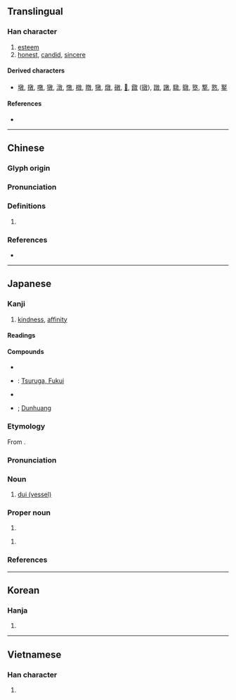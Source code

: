 {{character info/new}}
==Translingual==

===Han character===
{{Han char|rn=66|rad=攴|as=08|sn=12|four=08440|canj=YDOK|ids=⿰享攵}}

# [[esteem]]
# [[honest]], [[candid]], [[sincere]]

====Derived characters====
* [[墩]], [[撴]], [[噋]], [[獤]], [[潡]], [[憞]], [[橔]], [[暾]], [[犜]], [[燉]], [[礅]], [[𧝋]], [[鐓]] ([[镦]]), [[蹾]], [[譈]], [[驐]], [[鷻]], [[墪]], [[撉]], [[憝]], [[鐜]]

====References====
* {{Han ref|kx=0473.080|dkj=13276|dj=0826.100|hdz=21468.010|uh=6566|ud=25958|bh=B4B0|bd=46256}}

----

==Chinese==
{{zh-forms}}

===Glyph origin===
{{Han etym}}

===Pronunciation===
{{zh-pron
|m=dūn
|c=deoi3,deon1,tyun4,deoi1,deoi6,diu1,deon6
|h=pfs=
|md=
|mn=tun
|w=
|mc=y
|oc=y
|cat=
}}
{{zh-attn-split}}

===Definitions===
{{zh-hanzi}}

# {{rfdef|lang=zh}}

===References===
* {{R:yue:Hanzi}}

----

==Japanese==

===Kanji===
{{ja-kanji|grade=|rs=攴08}}

# [[kindness]], [[affinity]]

====Readings====
{{ja-readings
|goon=[[とん]] (ton), [[たい]] (tai)
|kanon=[[とん]] (ton), [[たい]] (tai)
|kanyoon=[[つい]] (tsui)
|kun={{qualifier|rare}} [[あつい]] ([[敦い]], atsui)
|nanori=[[あつし]] (atsushi), [[つとむ]] (tsutomu)
}}

====Compounds====
{{der-top|Compounds}}
* {{ja-r|敦盛|あつもり}}
* {{ja-r|敦賀|^つるが}}: [[w:Tsuruga, Fukui|Tsuruga, Fukui]]
* {{ja-r|敦厚|とんこう}}
* {{ja-r|敦煌|^とんこう}}; [[w:Dunhuang|Dunhuang]]
{{der-bottom}}

{{ja-kanjitab|たい|yomi=o}}

===Etymology===
From {{etyl|ltc|ja|sort=たい}} {{m|zh|敦|tr=twoj}}.

===Pronunciation===
{{ja-pron|yomi=o|たい|acc=1|acc_ref=DJR}}

===Noun===
{{ja-noun|たい}}

# [[w:dui (vessel)|dui (vessel)]]

===Proper noun===
{{ja-pos|あつし|proper}}

# {{given name|male|lang=ja|sort=あつし}}

{{ja-pos|つとむ|proper}}

# {{given name|male|lang=ja|sort=つとむ}}

===References===
<references/>

----

==Korean==

===Hanja===
{{ko-hanja|hangeul=[[돈]], [[퇴]]|eumhun=|rv=don, toe|mr=ton, t'oe|y=ton, thoy}}

# {{defn|lang=ko|sort=攴08}}

----

==Vietnamese==

===Han character===
{{vi-hantu|[[đôn]], [[đon]], [[gion]], [[ton]], [[xôn]], [[xun]], [[dôn]], [[đùn]], [[giôn]], [[nhật]]|rs=攴08}}

# {{defn|lang=vi|sort=攴08}}